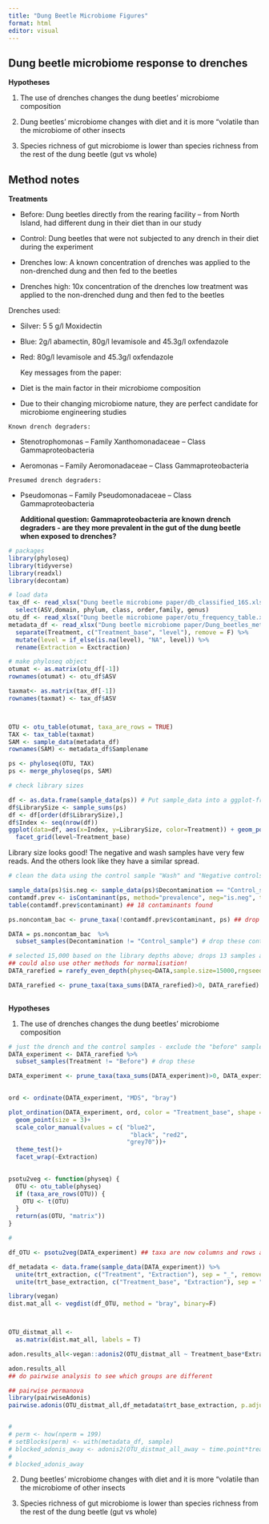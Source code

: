 ```yaml
---
title: "Dung Beetle Microbiome Figures"
format: html
editor: visual
---
```


## Dung beetle microbiome response to drenches

**Hypotheses**

1.  The use of drenches changes the dung beetles' microbiome composition

2.  Dung beetles' microbiome changes with diet and it is more "volatile than the microbiome of other insects

3.  Species richness of gut microbiome is lower than species richness from the rest of the dung beetle (gut vs whole)

## Method notes

**Treatments**

-   Before: Dung beetles directly from the rearing facility -- from North Island, had different dung in their diet than in our study

-   Control: Dung beetles that were not subjected to any drench in their diet during the experiment

-   Drenches low: A known concentration of drenches was applied to the non-drenched dung and then fed to the beetles

-   Drenches high: 10x concentration of the drenches low treatment was applied to the non-drenched dung and then fed to the beetles

Drenches used:

-   Silver: 5 5 g/l Moxidectin

-   Blue: 2g/l abamectin, 80g/l levamisole and 45.3g/l oxfendazole

-   Red: 80g/l levamisole and 45.3g/l oxfendazole

    Key messages from the paper:

-   Diet is the main factor in their microbiome composition

-   Due to their changing microbiome nature, they are perfect candidate for microbiome engineering studies

```         
Known drench degraders:
```

-   Stenotrophomonas -- Family Xanthomonadaceae -- Class Gammaproteobacteria

-   Aeromonas -- Family Aeromonadaceae -- Class Gammaproteobacteria

```         
Presumed drench degraders:
```

-   Pseudomonas -- Family Pseudomonadaceae -- Class Gammaproteobacteria

    **Additional question: Gammaproteobacteria are known drench degraders - are they more prevalent in the gut of the dung beetle when exposed to drenches?**

```r
# packages
library(phyloseq)
library(tidyverse)
library(readxl)
library(decontam)

# load data
tax_df <- read_xlsx("Dung beetle microbiome paper/db_classified_16S.xlsx") %>% 
  select(ASV,domain, phylum, class, order,family, genus)
otu_df <- read_xlsx("Dung beetle microbiome paper/otu_frequency_table.xlsx")
metadata_df <- read_xlsx("Dung beetle microbiome paper/Dung_beetles_metadata.xlsx") %>% 
  separate(Treatment, c("Treatment_base", "level"), remove = F) %>% 
  mutate(level = if_else(is.na(level), "NA", level)) %>% 
  rename(Extraction = Exctraction)
```

```r
# make phyloseq object
otumat <- as.matrix(otu_df[-1])
rownames(otumat) <- otu_df$ASV

taxmat<- as.matrix(tax_df[-1])
rownames(taxmat) <- tax_df$ASV



OTU <- otu_table(otumat, taxa_are_rows = TRUE)
TAX <- tax_table(taxmat)
SAM <- sample_data(metadata_df)
rownames(SAM) <- metadata_df$Samplename

ps <- phyloseq(OTU, TAX)
ps <- merge_phyloseq(ps, SAM)

```

```r
# check library sizes

df <- as.data.frame(sample_data(ps)) # Put sample_data into a ggplot-friendly data.frame
df$LibrarySize <- sample_sums(ps)
df <- df[order(df$LibrarySize),]
df$Index <- seq(nrow(df))
ggplot(data=df, aes(x=Index, y=LibrarySize, color=Treatment)) + geom_point()+
  facet_grid(level~Treatment_base)


```

Library size looks good! The negative and wash samples have very few reads. And the others look like they have a similar spread.

```r
# clean the data using the control sample "Wash" and "Negative controls"

sample_data(ps)$is.neg <- sample_data(ps)$Decontamination == "Control_sample"
contamdf.prev <- isContaminant(ps, method="prevalence", neg="is.neg", threshold = 0.5) ## increase the threshold from 0.1 to 0.5
table(contamdf.prev$contaminant) ## 18 contaminants found

ps.noncontam_bac <- prune_taxa(!contamdf.prev$contaminant, ps) ## drop these 18 contaminants

DATA = ps.noncontam_bac  %>% 
  subset_samples(Decontamination != "Control_sample") # drop these controls and just keep the real samples that are now "clean"

```

```r


# selected 15,000 based on the library depths above; drops 13 samples and 60 OTUs
## could also use other methods for normalisation!
DATA_rarefied = rarefy_even_depth(physeq=DATA,sample.size=15000,rngseed=7,replace=FALSE,trimOTUs=TRUE,verbose=TRUE) 

DATA_rarefied <- prune_taxa(taxa_sums(DATA_rarefied)>0, DATA_rarefied)
  

```

**Hypotheses**

1.  The use of drenches changes the dung beetles' microbiome composition

```r
# just the drench and the control samples - exclude the "before" samples
DATA_experiment <- DATA_rarefied %>% 
  subset_samples(Treatment != "Before") # drop these

DATA_experiment <- prune_taxa(taxa_sums(DATA_experiment)>0, DATA_experiment)
  

ord <- ordinate(DATA_experiment, "MDS", "bray")

plot_ordination(DATA_experiment, ord, color = "Treatment_base", shape = "level") +
  geom_point(size = 3)+
  scale_color_manual(values = c( "blue2",
                                  "black", "red2",
                                 "grey70"))+
  theme_test()+
  facet_wrap(~Extraction)
    

psotu2veg <- function(physeq) {
  OTU <- otu_table(physeq)
  if (taxa_are_rows(OTU)) {
    OTU <- t(OTU)
  }
  return(as(OTU, "matrix"))
}

# 

df_OTU <- psotu2veg(DATA_experiment) ## taxa are now columns and rows are samples, this is the correct format for vegan

df_metadata <- data.frame(sample_data(DATA_experiment)) %>% 
  unite(trt_extraction, c("Treatment", "Extraction"), sep = "_", remove = F) %>% 
  unite(trt_base_extraction, c("Treatment_base", "Extraction"), sep = "_", remove = F)

library(vegan)
dist.mat_all <- vegdist(df_OTU, method = "bray", binary=F)



OTU_distmat_all <-
  as.matrix(dist.mat_all, labels = T)

adon.results_all<-vegan::adonis2(OTU_distmat_all ~ Treatment_base*Extraction*level, data = df_metadata, method="bray",perm=999) ## Treatment, extraction and their interaction are all significant

adon.results_all
## do pairwise analysis to see which groups are different

## pairwise permanova
library(pairwiseAdonis)
pairwise.adonis(OTU_distmat_all,df_metadata$trt_base_extraction, p.adjust.m ="bonferroni")# -- is all n.s. not sure if we want to do this


# 
# perm <- how(nperm = 199)
# setBlocks(perm) <- with(metadata_df, sample)
# blocked_adonis_away <- adonis2(OTU_distmat_all_away ~ time.point*treat, data = metadata_df_away, permutations = perm) ## 
# 
# blocked_adonis_away

```

2.  Dung beetles' microbiome changes with diet and it is more "volatile than the microbiome of other insects

3.  Species richness of gut microbiome is lower than species richness from the rest of the dung beetle (gut vs whole)
